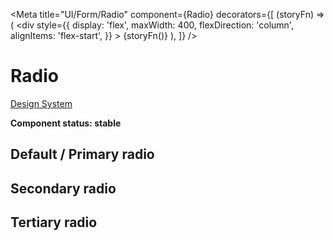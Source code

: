 
<Meta
  title="UI/Form/Radio"
  component={Radio}
  decorators={[
    (storyFn) => (
      <div
        style={{
          display: 'flex',
          maxWidth: 400,
          flexDirection: 'column',
          alignItems: 'flex-start',
        }}
      >
        {storyFn()}
      </div>
    ),
  ]}
/>

# Radio

[Design System](https://designsystem.amsterdam.nl/7awj1hc9f/p/6495d9-radio)

**Component status: stable**

## Default / Primary radio

<Preview>
  <Story name="Default / Primary">
    <React.Fragment>
      <RadioGroup name="group-1">
        <Label htmlFor="primary-radio-1" label="Default">
          <Radio id="primary-radio-1" variant="primary" />
        </Label>
        <Label htmlFor="primary-radio-2" label="Checked">
          <Radio id="primary-radio-2" variant="primary" checked />
        </Label>
      </RadioGroup>
      <RadioGroup name="group-2-disabled" disabled>
        <Label htmlFor="primary-radio-3" label="Disabled">
          <Radio id="primary-radio-3" variant="primary" />
        </Label>
        <Label htmlFor="primary-radio-4" label="Checked and disabled">
          <Radio id="primary-radio-4" variant="primary" checked />
        </Label>
      </RadioGroup>
      <RadioGroup name="group-2-errored" error>
        <Label htmlFor="primary-radio-5" label="Errored">
          <Radio id="primary-radio-5" variant="primary" />
        </Label>
      </RadioGroup>
    </React.Fragment>
  </Story>
</Preview>

## Secondary radio

<Preview>
  <Story name="Secondary">
    <React.Fragment>
      <RadioGroup name="group-2">
        <Label htmlFor="secondary-radio-1" label="Default">
          <Radio id="secondary-radio-1" variant="secondary" />
        </Label>
        <Label htmlFor="secondary-radio-2" label="Checked">
          <Radio id="secondary-radio-2" variant="secondary" checked />
        </Label>
      </RadioGroup>
      <RadioGroup name="group-2-disabled" disabled>
        <Label htmlFor="secondary-radio-3" label="Disabled">
          <Radio id="secondary-radio-3" variant="secondary" />
        </Label>
        <Label htmlFor="secondary-radio-4" label="Checked and disabled">
          <Radio id="secondary-radio-4" variant="secondary" checked />
        </Label>
      </RadioGroup>
      <RadioGroup name="group-2-errored" error>
        <Label htmlFor="secondary-radio-5" label="Errored">
          <Radio id="secondary-radio-5" variant="secondary" />
        </Label>
      </RadioGroup>
    </React.Fragment>
  </Story>
</Preview>

## Tertiary radio

<Preview>
  <Story name="Tertiary">
    <React.Fragment>
      <RadioGroup name="group-3">
        <Label htmlFor="tertiary-radio-1" label="Default">
          <Radio id="tertiary-radio-1" variant="tertiary" />
        </Label>
        <Label htmlFor="tertiary-radio-2" label="Checked">
          <Radio id="tertiary-radio-2" variant="tertiary" checked />
        </Label>
      </RadioGroup>
      <RadioGroup name="group-3-disabled" disabled>
        <Label htmlFor="tertiary-radio-3" label="Disabled">
          <Radio id="tertiary-radio-3" variant="tertiary" />
        </Label>
        <Label htmlFor="tertiary-radio-4" label="Checked and disabled">
          <Radio id="tertiary-radio-4" variant="tertiary" checked />
        </Label>
      </RadioGroup>
      <RadioGroup name="group-3-errored" error>
        <Label htmlFor="tertiary-radio-5" label="Errored">
          <Radio id="tertiary-radio-5" variant="tertiary" />
        </Label>
      </RadioGroup>
    </React.Fragment>
  </Story>
</Preview>
